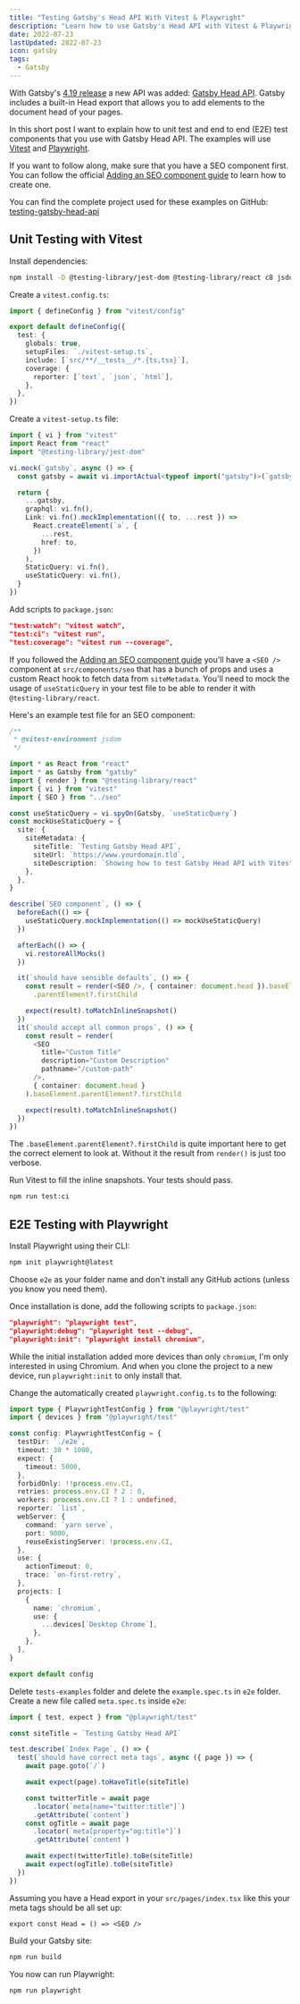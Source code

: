 ```yaml
---
title: "Testing Gatsby's Head API With Vitest & Playwright"
description: "Learn how to use Gatsby's Head API with Vitest & Playwright the right way. You'll have unit tested and E2E tested your components in no time."
date: 2022-07-23
lastUpdated: 2022-07-23
icon: gatsby
tags:
  - Gatsby
---
```


With Gatsby's [4.19 release](https://www.gatsbyjs.com/docs/reference/release-notes/v4.19/) a new API was added: [Gatsby Head API](https://www.gatsbyjs.com/docs/reference/built-in-components/gatsby-head/). Gatsby includes a built-in Head export that allows you to add elements to the document head of your pages.

In this short post I want to explain how to unit test and end to end (E2E) test components that you use with Gatsby Head API. The examples will use [Vitest](https://vitest.dev/) and [Playwright](https://playwright.dev/).

If you want to follow along, make sure that you have a SEO component first. You can follow the official [Adding an SEO component guide](https://www.gatsbyjs.com/docs/how-to/adding-common-features/adding-seo-component) to learn how to create one.

You can find the complete project used for these examples on GitHub: [testing-gatsby-head-api](https://github.com/LekoArts/testing-gatsby-head-api)

## Unit Testing with Vitest

Install dependencies:

```sh
npm install -D @testing-library/jest-dom @testing-library/react c8 jsdom vitest
```

Create a `vitest.config.ts`:

```ts title=vitest.config.ts
import { defineConfig } from "vitest/config"

export default defineConfig({
  test: {
    globals: true,
    setupFiles: `./vitest-setup.ts`,
    include: [`src/**/__tests__/*.{ts,tsx}`],
    coverage: {
      reporter: [`text`, `json`, `html`],
    },
  },
})
```

Create a `vitest-setup.ts` file:

```ts title=vitest-setup.ts
import { vi } from "vitest"
import React from "react"
import "@testing-library/jest-dom"

vi.mock(`gatsby`, async () => {
  const gatsby = await vi.importActual<typeof import("gatsby")>(`gatsby`)

  return {
    ...gatsby,
    graphql: vi.fn(),
    Link: vi.fn().mockImplementation(({ to, ...rest }) =>
      React.createElement(`a`, {
        ...rest,
        href: to,
      })
    ),
    StaticQuery: vi.fn(),
    useStaticQuery: vi.fn(),
  }
})
```

Add scripts to `package.json`:

```json title=package.json
"test:watch": "vitest watch",
"test:ci": "vitest run",
"test:coverage": "vitest run --coverage",
```

If you followed the [Adding an SEO component guide](https://www.gatsbyjs.com/docs/how-to/adding-common-features/adding-seo-component) you'll have a `<SEO />` component at `src/components/seo` that has a bunch of props and uses a custom React hook to fetch data from `siteMetadata`. You'll need to mock the usage of `useStaticQuery` in your test file to be able to render it with `@testing-library/react`.

Here's an example test file for an SEO component:

```ts title=src/components/__tests__/seo.tsx
/**
 * @vitest-environment jsdom
 */

import * as React from "react"
import * as Gatsby from "gatsby"
import { render } from "@testing-library/react"
import { vi } from "vitest"
import { SEO } from "../seo"

const useStaticQuery = vi.spyOn(Gatsby, `useStaticQuery`)
const mockUseStaticQuery = {
  site: {
    siteMetadata: {
      siteTitle: `Testing Gatsby Head API`,
      siteUrl: `https://www.yourdomain.tld`,
      siteDescription: `Showing how to test Gatsby Head API with Vitest and Playwright`,
    },
  },
}

describe(`SEO component`, () => {
  beforeEach(() => {
    useStaticQuery.mockImplementation(() => mockUseStaticQuery)
  })

  afterEach(() => {
    vi.restoreAllMocks()
  })

  it(`should have sensible defaults`, () => {
    const result = render(<SEO />, { container: document.head }).baseElement
      .parentElement?.firstChild

    expect(result).toMatchInlineSnapshot()
  })
  it(`should accept all common props`, () => {
    const result = render(
      <SEO
        title="Custom Title"
        description="Custom Description"
        pathname="/custom-path"
      />,
      { container: document.head }
    ).baseElement.parentElement?.firstChild

    expect(result).toMatchInlineSnapshot()
  })
})
```

The `.baseElement.parentElement?.firstChild` is quite important here to get the correct element to look at. Without it the result from `render()` is just too verbose.

Run Vitest to fill the inline snapshots. Your tests should pass.

```sh
npm run test:ci
```

## E2E Testing with Playwright

Install Playwright using their CLI:

```sh
npm init playwright@latest
```

Choose `e2e` as your folder name and don't install any GitHub actions (unless you know you need them).

Once installation is done, add the following scripts to `package.json`:

```json title=package.json
"playwright": "playwright test",
"playwright:debug": "playwright test --debug",
"playwright:init": "playwright install chromium",
```

While the initial installation added more devices than only `chromium`, I'm only interested in using Chromium. And when you clone the project to a new device, run `playwright:init` to only install that.

Change the automatically created `playwright.config.ts` to the following:

```ts title=playwright.config.ts
import type { PlaywrightTestConfig } from "@playwright/test"
import { devices } from "@playwright/test"

const config: PlaywrightTestConfig = {
  testDir: `./e2e`,
  timeout: 30 * 1000,
  expect: {
    timeout: 5000,
  },
  forbidOnly: !!process.env.CI,
  retries: process.env.CI ? 2 : 0,
  workers: process.env.CI ? 1 : undefined,
  reporter: `list`,
  webServer: {
    command: `yarn serve`,
    port: 9000,
    reuseExistingServer: !process.env.CI,
  },
  use: {
    actionTimeout: 0,
    trace: `on-first-retry`,
  },
  projects: [
    {
      name: `chromium`,
      use: {
        ...devices[`Desktop Chrome`],
      },
    },
  ],
}

export default config
```

Delete `tests-examples` folder and delete the `example.spec.ts` in `e2e` folder. Create a new file called `meta.spec.ts` inside `e2e`:

```ts title=e2e/meta.spec.ts
import { test, expect } from "@playwright/test"

const siteTitle = `Testing Gatsby Head API`

test.describe(`Index Page`, () => {
  test(`should have correct meta tags`, async ({ page }) => {
    await page.goto(`/`)

    await expect(page).toHaveTitle(siteTitle)

    const twitterTitle = await page
      .locator(`meta[name="twitter:title"]`)
      .getAttribute(`content`)
    const ogTitle = await page
      .locator(`meta[property="og:title"]`)
      .getAttribute(`content`)

    await expect(twitterTitle).toBe(siteTitle)
    await expect(ogTitle).toBe(siteTitle)
  })
})
```

Assuming you have a Head export in your `src/pages/index.tsx` like this your meta tags should be all set up:

```tsx
export const Head = () => <SEO />
```

Build your Gatsby site:

```sh
npm run build
```

You now can run Playwright:

```sh
npm run playwright
```

